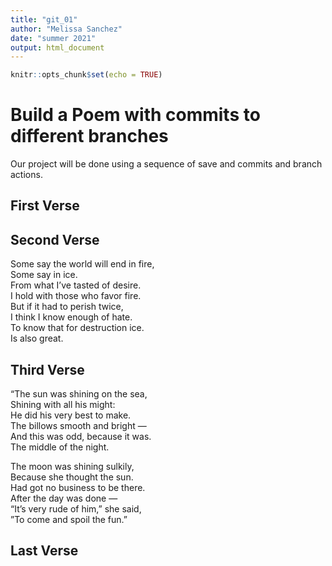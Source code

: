 ```yaml
---
title: "git_01"
author: "Melissa Sanchez"
date: "summer 2021"
output: html_document
---
```


```r
knitr::opts_chunk$set(echo = TRUE)
```
# Build a Poem with commits to different branches
Our project will be done using a sequence of save and commits and branch actions.
<!-- Do not modify or change any text in "!--" bracketed areas such as this --- these are instructions to
you, if you change any of this the git program will notice it and compromise your git merging strategy !-->

## First Verse 
<!--Put the first five lines of a poem by Lewis Carrol in this section!-->

## Second Verse
<!--Put the first five lines of a poem by Robert Frost here!-->

Some say the world will end in fire,    
Some say in ice.    
From what I've tasted of desire.     
I hold with those who favor fire.      
But if it had to perish twice,      
I think I know enough of hate.     
To know that for destruction ice.     
Is also great.     


## Third Verse
<!--Put the first two verses of The Walrus and the Carpenter here!-->

“The sun was shining on the sea,    
Shining with all his might:    
He did his very best to make.     
The billows smooth and bright —    
And this was odd, because it was.       
The middle of the night.    
  
The moon was shining sulkily,    
Because she thought the sun.     
Had got no business to be there.     
After the day was done —    
“It’s very rude of him,” she said,    
”To come and spoil the fun.”    

## Last Verse
<!--Put a short poem of your choice 8-20 lines,here!-->
